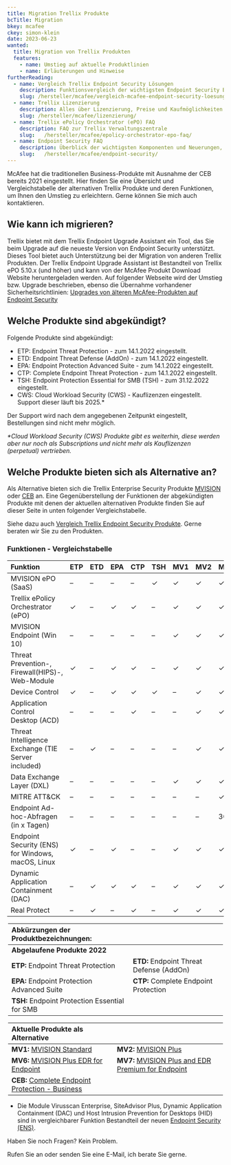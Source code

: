 ```yaml
---
title: Migration Trellix Produkte
bcTitle: Migration
bkey: mcafee
ckey: simon-klein
date: 2023-06-23
wanted:
  title: Migration von Trellix Produkten
  features:
    - name: Umstieg auf aktuelle Produktlinien
    - name: Erläuterungen und Hinweise
furtherReading:
  - name: Vergleich Trellix Endpoint Security Lösungen
    description: Funktionsvergleich der wichtigsten Endpoint Security Bundles auf einer Seite.
    slug: /hersteller/mcafee/vergleich-mcafee-endpoint-security-loesungen/
  - name: Trellix Lizenzierung
    description: Alles über Lizenzierung, Preise und Kaufmöglichkeiten. Mit vielen Tipps und Beispielen.
    slug: /hersteller/mcafee/lizenzierung/
  - name: Trellix ePolicy Orchestrator (ePO) FAQ
    description: FAQ zur Trellix Verwaltungszentrale
    slug:   /hersteller/mcafee/epolicy-orchestrator-epo-faq/
  - name: Endpoint Security FAQ
    description: Überblick der wichtigsten Komponenten und Neuerungen, wie beispielsweise den Virenscanner (Anti Malware, Antivirus, Anti-Spyware), Desktop Firewall und Web Control.
    slug:   /hersteller/mcafee/endpoint-security/
---
```



<Intro>

McAfee hat die traditionellen Business-Produkte mit Ausnahme der CEB bereits 2021 eingestellt. Hier finden Sie eine Übersicht und Vergleichstabelle der alternativen Trellix Produkte und deren Funktionen, um Ihnen den Umstieg zu erleichtern. Gerne können Sie mich auch kontaktieren.

</Intro>

<TOC />

## Wie kann ich migrieren?

Trellix bietet mit dem Trellix Endpoint Upgrade Assistant ein Tool, das Sie beim Upgrade auf die neueste Version von Endpoint Security unterstützt. Dieses Tool bietet auch Unterstützung bei der Migration von anderen Trellix Produkten. Der Trellix Endpoint Upgrade Assistant ist Bestandteil von Trellix ePO 5.10.x (und höher) und kann von der McAfee Produkt Download Website heruntergeladen werden. Auf folgender Webseite wird der Umstieg bzw. Upgrade beschrieben, ebenso die Übernahme vorhandener Sicherheitsrichtlinien: [Upgrades von älteren McAfee-Produkten auf Endpoint Security](https://docs.trellix.com/de-DE/bundle/endpoint-security-10.7.x-installation-guide-windows/page/GUID-BE61F0F4-A0FA-4D74-8C9C-DEAB469A2ED4.html#GUID-BE61F0F4-A0FA-4D74-8C9C-DEAB469A2ED4)


## Welche Produkte sind abgekündigt?

Folgende Produkte sind abgekündigt:

- ETP: Endpoint Threat Protection	 - zum 14.1.2022 eingestellt.
- ETD: Endpoint Threat Defense (AddOn) - zum 14.1.2022 eingestellt.
- EPA: Endpoint Protection Advanced Suite	- zum 14.1.2022 eingestellt.
- CTP: Complete Endpoint Threat Protection - zum 14.1.2022 eingestellt.
- TSH: Endpoint Protection Essential for SMB (TSH) - zum 31.12.2022 eingestellt.
- CWS: Cloud Workload Security (CWS) - Kauflizenzen eingestellt. Support dieser läuft bis 2025.*

Der Support wird nach dem angegebenen Zeitpunkt eingestellt, Bestellungen sind nicht mehr möglich.

_*Cloud Workload Security (CWS) Produkte gibt es weiterhin, diese werden aber nur noch als Subscriptions und nicht mehr als Kauflizenzen (perpetual) vertrieben._

## Welche Produkte bieten sich als Alternative an?

Als Alternative bieten sich die Trellix Enterprise Security Produkte [MVISION](/hersteller/mcafee/mvision/) oder [CEB](/hersteller/mcafee/complete-endpoint-protection-business/) an. Eine Gegenüberstellung der Funktionen der abgekündigten Produkte mit denen der aktuellen alternativen Produkte finden Sie auf dieser Seite in unten folgender Vergleichstabelle.


Siehe dazu auch [Vergleich Trellix Endpoint Security Produkte](/hersteller/mcafee/vergleich-mcafee-endpoint-security-loesungen/). Gerne beraten wir Sie zu den Produkten.

### Funktionen - Vergleichstabelle


| Funktion | ETP | ETD | EPA | CTP | TSH | MV1 | MV2 | MV6 | MV7 | CEB |
|:---|---|---|---|---|---|---|---|---|---|---|
| MVISION ePO (SaaS) | – | – | – | – | ✓ | ✓ | ✓ | ✓ | ✓ | ✓ |
| Trellix ePolicy Orchestrator (ePO) | ✓ | – | ✓ | ✓ |  –  | ✓ | ✓ | ✓ | ✓ | ✓ |
| MVISION Endpoint (Win 10) | – | – | – | – | – | ✓ | ✓ | ✓ | ✓ | ✓ |
| Threat Prevention-, Firewall(HIPS)-, Web-Module | ✓ | – | ✓ | ✓ | – | ✓ | ✓ | ✓ | ✓ | ✓ |
| Device Control | ✓ | – | ✓ | ✓ |  ✓  | – | ✓ | ✓ | ✓ | ✓ |
| Application Control Desktop (ACD) | – | – | – | ✓ | – | – | ✓ | ✓ | ✓ | ✓ |
| Threat Intelligence Exchange (TIE Server included) | – | ✓ | – | – | – | – | ✓ | ✓ | ✓ | – |
| Data Exchange Layer (DXL) | – | – | – | – | – | ✓ | ✓ | ✓ | ✓ | – |
| MITRE ATT&CK | – | – | – | – | – | – | – | ✓ | ✓ | – |
| Endpoint Ad-hoc-Abfragen (in x Tagen) | – | – | – | – | – | – | – | 30 | 90 | – |
| Endpoint Security (ENS) for Windows, macOS, Linux | ✓ | – | ✓ | – | – | ✓ | ✓ | ✓ | ✓ | ✓ |
| Dynamic Application Containment (DAC) | – |  ✓  | ✓ | ✓ | – |  ✓  |  ✓  |  ✓  |  ✓  |  ✓  |
| Real Protect | – |  ✓  | – | ✓ | – |  ✓  |  ✓  |  ✓  |  ✓  |  ✓ |

<Legend>

| Abkürzungen der Produktbezeichnungen: | |
|:---|:---|
| **Abgelaufene Produkte 2022** | |
|**ETP:** Endpoint Threat Protection |**ETD:** Endpoint Threat Defense (AddOn) |
|**EPA:** Endpoint Protection Advanced Suite |**CTP:** Complete Endpoint Protection |
|**TSH:** Endpoint Protection Essential for SMB | |



| Aktuelle Produkte als Alternative ||
|:---|:---|
|**MV1:** [MVISION Standard](/hersteller/mcafee/mvision/standard/) |**MV2:** [MVISION Plus](/hersteller/mcafee/mvision/plus/) |
|**MV6:** [MVISION Plus EDR for Endpoint](/hersteller/mcafee/mvision/plus-edr-for-endpoint/) |**MV7:** [MVISION Plus and EDR Premium for Endpoint](/hersteller/mcafee/mvision/plus-and-edr-premium-for-endpoint/) |
|**CEB:** [Complete Endpoint Protection - Business](/hersteller/mcafee/complete-endpoint-protection-business/)| |

</Legend>

 * Die Module Virusscan Enterprise, SiteAdvisor Plus, Dynamic Application Containment (DAC) und Host Intrusion Prevention for Desktops (HID) sind in vergleichbarer Funktion Bestandteil der neuen [Endpoint Security (ENS)](https://www.trellix.com/products/endpoint-security/).


<GetInTouch>

Haben Sie noch Fragen? Kein Problem.

Rufen Sie an oder senden Sie eine E-Mail, ich berate Sie gerne.

</GetInTouch>

